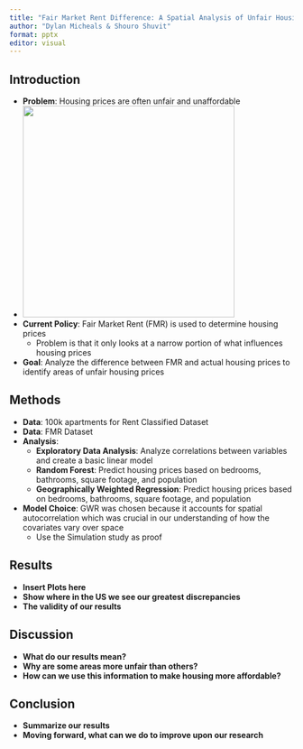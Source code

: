 ```yaml
---
title: "Fair Market Rent Difference: A Spatial Analysis of Unfair Housing Prices"
author: "Dylan Micheals & Shouro Shuvit"
format: pptx
editor: visual
---
```


## Introduction

-   **Problem**: Housing prices are often unfair and unaffordable
-   ![](Images/HousingVsWages.png){width="375"}
-   **Current Policy**: Fair Market Rent (FMR) is used to determine housing prices
    -   Problem is that it only looks at a narrow portion of what influences housing prices
-   **Goal**: Analyze the difference between FMR and actual housing prices to identify areas of unfair housing prices

## Methods

-   **Data**: 100k apartments for Rent Classified Dataset
-   **Data**: FMR Dataset
-   **Analysis**:
    -   **Exploratory Data Analysis**: Analyze correlations between variables and create a basic linear model
    -   **Random Forest**: Predict housing prices based on bedrooms, bathrooms, square footage, and population
    -   **Geographically Weighted Regression**: Predict housing prices based on bedrooms, bathrooms, square footage, and population
-   **Model Choice**: GWR was chosen because it accounts for spatial autocorrelation which was crucial in our understanding of how the covariates vary over space
    -   Use the Simulation study as proof

## Results

-   **Insert Plots here**
-   **Show where in the US we see our greatest discrepancies**
-   **The validity of our results**

## Discussion

-   **What do our results mean?**
-   **Why are some areas more unfair than others?**
-   **How can we use this information to make housing more affordable?**

## Conclusion

-   **Summarize our results**
-   **Moving forward, what can we do to improve upon our research**
